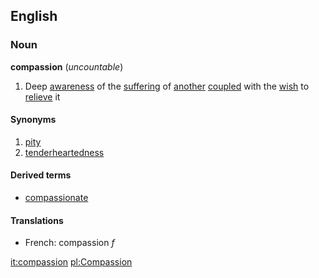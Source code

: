 ==English==
===Noun===
'''compassion''' (''uncountable'')

# Deep [[awareness]] of the [[suffering]] of [[another]] [[couple]]d with the [[wish]] to [[relieve]] it

====Synonyms====
# [[pity]]
# [[tenderheartedness]]

====Derived terms====
*[[compassionate]]

====Translations====
*French: compassion ''f''

[[it:compassion]]
[[pl:Compassion]]